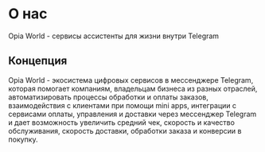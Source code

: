 # О нас
 
Opia World - сервисы ассистенты для жизни внутри Telegram

## Концепция

Opia World - экосистема цифровых сервисов в мессенджере Telegram, которая помогает компаниям, владельцам бизнеса из разных отраслей, автоматизировать процессы обработки и оплаты заказов, взаимодействия с клиентами при помощи mini apps, интеграции с сервисами оплаты, управления и доставки через мессенджер Telegram и дает возможность увеличить средний чек, скорость и качество обслуживания, скорость доставки, обработки заказа и конверсии в покупку.